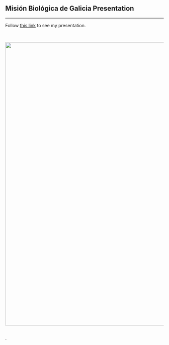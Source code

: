 <!-- break -->	
<br>	
<br>	
<br>	
<!-- break -->	
 	
## Misión Biológica de Galicia Presentation 	
<hr>	
 	
 	
Follow [this link](https://www.dropbox.com/s/64p00v48xjpdbai/mbg_rra_18.pdf?dl=0) to see my presentation.	
 	
		
 	
 	
<br>	
 	
<img src="images/eead.png" style="width: 900px;">	
 	
<br>.
